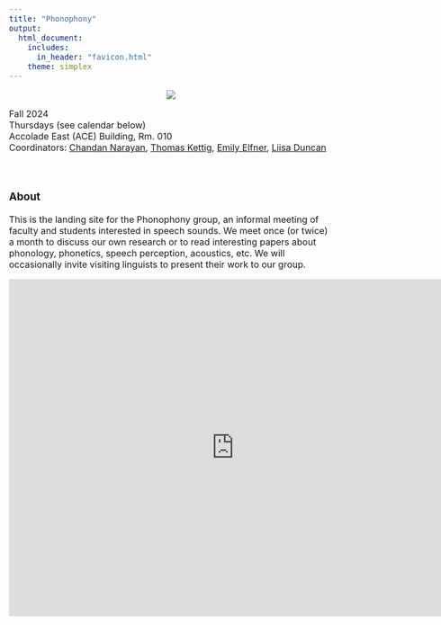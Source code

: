 ```yaml
---
title: "Phonophony"
output: 
  html_document:
    includes:
      in_header: "favicon.html"
    theme: simplex
---
```

<style type="text/css">
  body{
  font-size: 12pt;
}
</style>

<style type="text/css">
.title {
  display: none;
}

#getting-started img {
  margin-right: 10px;
}

</style>



<center> 
![](images/phonophony_logo.jpg)
</center>
Fall 2024
\
Thursdays (see calendar below)\
Accolade East (ACE) Building, Rm. 010\
Coordinators: [Chandan Narayan](https://ch-narayan.github.io), [Thomas Kettig](https://tkettig.wixsite.com/home), [Emily Elfner](https://emilyelfner.info.yorku.ca/), [Liisa Duncan](https://profiles.laps.yorku.ca/profiles/liduncan/)\
\
\

### About

This is the landing site for the Phonophony group, an informal meeting of faculty and students interested in speech sounds. We meet once (or twice) a month to discuss our own research or to read interesting papers about phonology, phonetics, speech perception, acoustics, etc. We will occasionally invite visiting linguists to present their work to our group.

<center>
<iframe src="https://calendar.google.com/calendar/embed?src=d6fa0eef86009fe526565f491f66d13fb0a0d9cd310d29499db2dbb6f92f976f%40group.calendar.google.com&ctz=America%2FNew_York" style="border: 0" width="800" height="600" frameborder="0" scrolling="no"></iframe></iframe>
</center>
